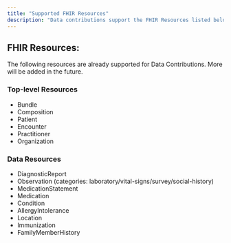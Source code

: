 ```yaml
---
title: "Supported FHIR Resources"
description: "Data contributions support the FHIR Resources listed below"
---
```


## FHIR Resources:

The following resources are already supported for Data Contributions. More will be added in the future.

### Top-level Resources

- Bundle
- Composition
- Patient
- Encounter
- Practitioner
- Organization

### Data Resources

- DiagnosticReport
- Observation (categories: laboratory/vital-signs/survey/social-history)
- MedicationStatement
- Medication
- Condition
- AllergyIntolerance
- Location
- Immunization
- FamilyMemberHistory
